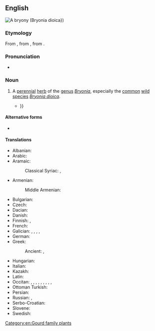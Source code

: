 {{also|Bryony}}

==English==
[[File:P1000627 Bryonia dioica (Cucurbitaceae) Plant.JPG|thumb|A '''bryony''' (''[[Bryonia dioica]]''})]]
{{wikipedia}}
{{wikispecies|Bryonia}}

===Etymology===
From {{inh|en|enm|brionie}}, from {{der|en|la|bryōnia|t=bryony}}, from {{der|en|grc|βρυωνία|t=bryony}}.

===Pronunciation===
* {{IPA|en|/ˈbɹaɪəni/}}

===Noun===
{{en-noun|~}}

# A [[perennial#Adjective|perennial]] [[herb]] of the [[genus]] ''[[Bryonia]]'', especially the [[common#Adjective|common]] [[wild#Adjective|wild]] [[species]] ''[[Bryonia dioica]]''.
#* {{RQ:Tennyson Maud|page=112|passage=On a sudden a low breath / Of tender air made tremble in the hedge / The fragil bindweed-bells and '''briony''' rings; {{...}}}}

====Alternative forms====
* {{alter|en|briony}}

====Translations====
{{trans-top|herb of ''Bryonia''}}
* Albanian: {{t+|sq|kulpër|f}} {{qualifier|regional}}
* Arabic: {{t|ar|فَاشِرَا|f}}
* Aramaic:
*: Classical Syriac: {{t|syc|ܦܫܪ ܐܫܬܝܢ|m|tr=pāšər ʾəštīn}}, {{t|syc|ܦܫܪ ܫܬܝܢ|m|tr=pāšər štīn}}
* Armenian: {{t+|hy|լոշտակ}}
*: Middle Armenian: {{t|axm|լօշտակ}}
* Bulgarian: {{t-check|bg|дива [[тиква]]}}
* Czech: {{t+|cs|posed|m}}
* Dacian: {{t|xdc|kinuboila|f}}
* Danish: {{t-needed|da}}
* Finnish: {{t|fi|koirannauris}}, {{t+|fi|koiranköynnös}}
* French: {{t+|fr|brione|f}}
* Galician: {{t|gl|norza|f}}, {{t|gl|brionia|f}}, {{t|gl|nabo caíño|m}}, {{t|gl|saltasebes|f}}, {{t|gl|boudaña|f}}
* German: {{t|de|Zaunrübe|f}}
* Greek:
*: Ancient: {{t|grc|βρυωνία|f}}, {{t|grc|ἄμπελος λευκή|f}}
{{trans-mid}}
* Hungarian: {{t-needed|hu}}
* Italian: {{t|it|brionia|f}}
* Kazakh: {{t|kk|итжүзім}}
* Latin: {{t|la|bryonia|f}}
* Occitan: {{t|oc|nap del diable|m}}, {{t-check|oc|briònha|f}}, {{t-check|oc|briònia|f}}, {{t-check|oc|cocombrassa|f}}, {{t-check|oc|cogorla salvatja|f}}, {{t-check|oc|coja salvatja|f}}, {{t-check|oc|coja de sèrp|f}}, {{t-check|oc|cojada|f}}, {{t-check|oc|cojarassa|f}}, {{t-check|oc|tuquièr}}
* Ottoman Turkish: {{t|ota|فاشرا|tr=faşira}}
* Persian: {{t|fa|فاشرا|tr=fâšerâ}}
* Russian: {{t+|ru|пересту́пень|m}}, {{t+|ru|брио́ния|f}}
* Serbo-Croatian: {{t+|sh|bljúštac|m}}
* Slovene: {{t|sl|bljúščəc|m}}
* Swedish: {{t+|sv|hundrova|c}}
{{trans-bottom}}

[[Category:en:Gourd family plants]]